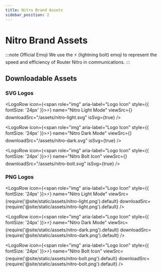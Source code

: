 ```yaml
---
title: Nitro Brand Assets
sidebar_position: 2
---
```



# Nitro Brand Assets

:::note
Official Emoji
We use the ⚡ (lightning bolt) emoji to represent the speed and efficiency of Router Nitro in communications.
:::

## Downloadable Assets

### SVG Logos
<LogoRow 
  icon={<span role="img" aria-label="Logo Icon" style={{ fontSize: '24px' }}>⚡</span>}
  name="Nitro Light Mode"
  viewSrc={<NitroLight width="500" height="300" />}
  downloadSrc="/assets/nitro-light.svg"
  isSvg={true}
/>

<LogoRow 
  icon={<span role="img" aria-label="Logo Icon" style={{ fontSize: '24px' }}>⚡</span>}
  name="Nitro Dark Mode"
  viewSrc={<NitroDark width="500" height="300" />}
  downloadSrc="/assets/nitro-dark.svg"
  isSvg={true}
/>

<LogoRow 
  icon={<span role="img" aria-label="Logo Icon" style={{ fontSize: '24px' }}>⚡</span>}
  name="Nitro Bolt Icon"
  viewSrc={<NitroIcon width="500" height="300" />}
  downloadSrc="/assets/nitro-bolt.svg"
  isSvg={true}
/>

### PNG Logos

<LogoRow 
  icon={<span role="img" aria-label="Logo Icon" style={{ fontSize: '24px' }}>⚡</span>}
  name="Nitro Light Mode"
  viewSrc={require('@site/static/assets/nitro-light.png').default}
  downloadSrc={require('@site/static/assets/nitro-light.png').default}
/>

<LogoRow 
  icon={<span role="img" aria-label="Logo Icon" style={{ fontSize: '24px' }}>⚡</span>}
  name="Nitro Dark Mode"
  viewSrc={require('@site/static/assets/nitro-dark.png').default}
  downloadSrc={require('@site/static/assets/nitro-dark.png').default}
/>

<LogoRow 
  icon={<span role="img" aria-label="Logo Icon" style={{ fontSize: '24px' }}>⚡</span>}
  name="Nitro Bolt Icon"
  viewSrc={require('@site/static/assets/nitro-bolt.png').default}
  downloadSrc={require('@site/static/assets/nitro-bolt.png').default}
/>